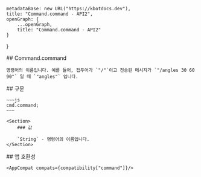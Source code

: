 
    metadataBase: new URL("https://kbotdocs.dev"),
    title: "Command.command - API2",
    openGraph: {
        ...openGraph,
        title: "Command.command - API2"
    }
}

<Section>
    ## Command.command

    명령어의 이름입니다. 예를 들어, 접두어가 `"/"`이고 전송된 메시지가 `"/angles 30 60 90"` 일 때 `"angles"` 입니다.
</Section>
<Section>
    ## 구문

    ~~~js
    cmd.command;
    ~~~

    <Section>
        ### 값

        `String` - 명령어의 이름입니다.
    </Section>
</Section>
<Section>
    ## 앱 호환성

    <AppCompat compats={compatibility["command"]}/>
</Section>